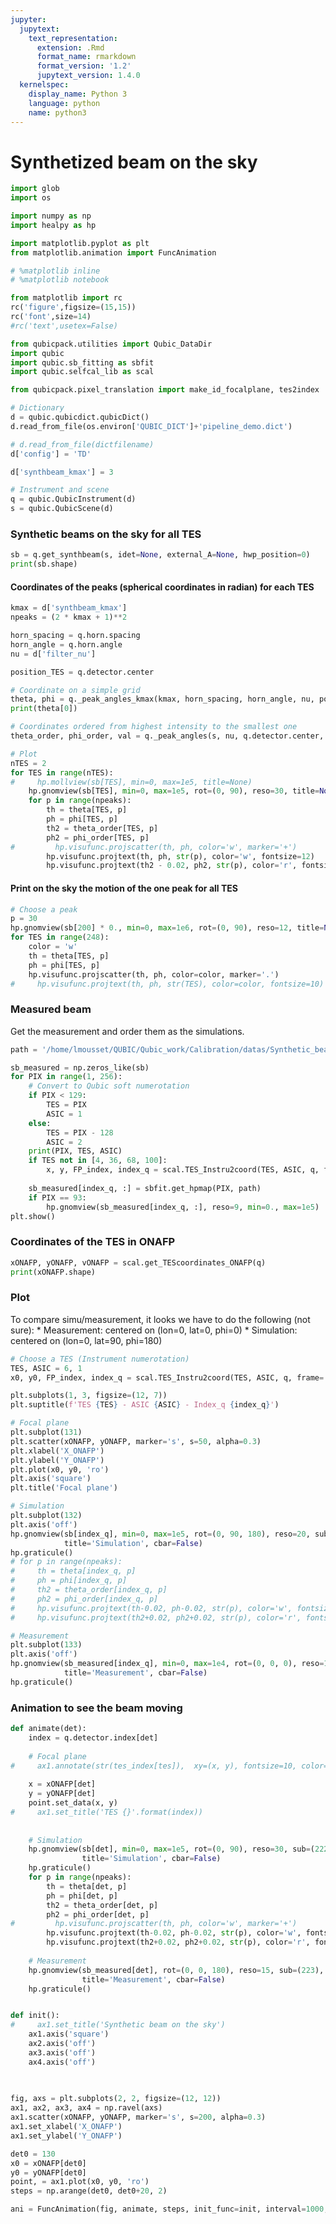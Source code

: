 ```yaml
---
jupyter:
  jupytext:
    text_representation:
      extension: .Rmd
      format_name: rmarkdown
      format_version: '1.2'
      jupytext_version: 1.4.0
  kernelspec:
    display_name: Python 3
    language: python
    name: python3
---
```


# Synthetized beam on the sky

```python
import glob
import os 

import numpy as np
import healpy as hp

import matplotlib.pyplot as plt
from matplotlib.animation import FuncAnimation

# %matplotlib inline
# %matplotlib notebook

from matplotlib import rc
rc('figure',figsize=(15,15))
rc('font',size=14)
#rc('text',usetex=False)

from qubicpack.utilities import Qubic_DataDir
import qubic 
import qubic.sb_fitting as sbfit
import qubic.selfcal_lib as scal

from qubicpack.pixel_translation import make_id_focalplane, tes2index
```

```python
# Dictionary
d = qubic.qubicdict.qubicDict()
d.read_from_file(os.environ['QUBIC_DICT']+'pipeline_demo.dict')

# d.read_from_file(dictfilename)
d['config'] = 'TD'

d['synthbeam_kmax'] = 3

# Instrument and scene
q = qubic.QubicInstrument(d)
s = qubic.QubicScene(d)
```

### Synthetic beams on the sky for all TES

```python
sb = q.get_synthbeam(s, idet=None, external_A=None, hwp_position=0)
print(sb.shape)
```

#### Coordinates of the peaks (spherical coordinates in radian) for each TES

```python
kmax = d['synthbeam_kmax']
npeaks = (2 * kmax + 1)**2

horn_spacing = q.horn.spacing
horn_angle = q.horn.angle
nu = d['filter_nu']

position_TES = q.detector.center

# Coordinate on a simple grid
theta, phi = q._peak_angles_kmax(kmax, horn_spacing, horn_angle, nu, position_TES)
print(theta[0])

# Coordinates ordered from highest intensity to the smallest one
theta_order, phi_order, val = q._peak_angles(s, nu, q.detector.center, q.synthbeam, q.horn, q.primary_beam)

```

```python
# Plot
nTES = 2
for TES in range(nTES):
#     hp.mollview(sb[TES], min=0, max=1e5, title=None)
    hp.gnomview(sb[TES], min=0, max=1e5, rot=(0, 90), reso=30, title=None)
    for p in range(npeaks):
        th = theta[TES, p]
        ph = phi[TES, p]
        th2 = theta_order[TES, p]
        ph2 = phi_order[TES, p]
#         hp.visufunc.projscatter(th, ph, color='w', marker='+')
        hp.visufunc.projtext(th, ph, str(p), color='w', fontsize=12)
        hp.visufunc.projtext(th2 - 0.02, ph2, str(p), color='r', fontsize=12)
```

#### Print on the sky the motion of the one peak for all TES 

```python
# Choose a peak
p = 30
hp.gnomview(sb[200] * 0., min=0, max=1e6, rot=(0, 90), reso=12, title=None)
for TES in range(248):
    color = 'w'
    th = theta[TES, p]
    ph = phi[TES, p]
    hp.visufunc.projscatter(th, ph, color=color, marker='.')
#     hp.visufunc.projtext(th, ph, str(TES), color=color, fontsize=10)

```

### Measured beam

Get the measurement and order them as the simulations.

```python
path = '/home/lmousset/QUBIC/Qubic_work/Calibration/datas/Synthetic_beams/2019-avril/synth_beam_150'

sb_measured = np.zeros_like(sb)
for PIX in range(1, 256):
    # Convert to Qubic soft numerotation
    if PIX < 129:
        TES = PIX
        ASIC = 1
    else:
        TES = PIX - 128
        ASIC = 2
    print(PIX, TES, ASIC)
    if TES not in [4, 36, 68, 100]:
        x, y, FP_index, index_q = scal.TES_Instru2coord(TES, ASIC, q, frame='ONAFP')
    
    sb_measured[index_q, :] = sbfit.get_hpmap(PIX, path)
    if PIX == 93:
        hp.gnomview(sb_measured[index_q, :], reso=9, min=0., max=1e5)
plt.show()
```

### Coordinates of the TES in ONAFP

```python
xONAFP, yONAFP, vONAFP = scal.get_TEScoordinates_ONAFP(q)
print(xONAFP.shape)
```

### Plot

To compare simu/measurement, it looks we have to do the following (not sure):
* Measurement: centered on (lon=0, lat=0, phi=0)
* Simulation: centered on (lon=0, lat=90, phi=180)

```python
# Choose a TES (Instrument numerotation)
TES, ASIC = 6, 1
x0, y0, FP_index, index_q = scal.TES_Instru2coord(TES, ASIC, q, frame='ONAFP')

plt.subplots(1, 3, figsize=(12, 7))
plt.suptitle(f'TES {TES} - ASIC {ASIC} - Index_q {index_q}')

# Focal plane
plt.subplot(131)
plt.scatter(xONAFP, yONAFP, marker='s', s=50, alpha=0.3)
plt.xlabel('X_ONAFP')
plt.ylabel('Y_ONAFP')
plt.plot(x0, y0, 'ro')
plt.axis('square')
plt.title('Focal plane')

# Simulation
plt.subplot(132)
plt.axis('off')
hp.gnomview(sb[index_q], min=0, max=1e5, rot=(0, 90, 180), reso=20, sub=(132), 
            title='Simulation', cbar=False)
hp.graticule()
# for p in range(npeaks):
#     th = theta[index_q, p]
#     ph = phi[index_q, p]
#     th2 = theta_order[index_q, p]
#     ph2 = phi_order[index_q, p]
#     hp.visufunc.projtext(th-0.02, ph-0.02, str(p), color='w', fontsize=10) 
#     hp.visufunc.projtext(th2+0.02, ph2+0.02, str(p), color='r', fontsize=10) 

# Measurement
plt.subplot(133)
plt.axis('off')
hp.gnomview(sb_measured[index_q], min=0, max=1e4, rot=(0, 0, 0), reso=15, sub=(133), 
            title='Measurement', cbar=False)
hp.graticule()
```

### Animation to see the beam moving

```python
def animate(det):
    index = q.detector.index[det]
       
    # Focal plane
#     ax1.annotate(str(tes_index[tes]),  xy=(x, y), fontsize=10, color='r')
    
    x = xONAFP[det]
    y = yONAFP[det]
    point.set_data(x, y)
#     ax1.set_title('TES {}'.format(index))
    
    
    # Simulation
    hp.gnomview(sb[det], min=0, max=1e5, rot=(0, 90), reso=30, sub=(222), 
                title='Simulation', cbar=False)
    hp.graticule()
    for p in range(npeaks):
        th = theta[det, p]
        ph = phi[det, p]
        th2 = theta_order[det, p]
        ph2 = phi_order[det, p]
#         hp.visufunc.projscatter(th, ph, color='w', marker='+')
        hp.visufunc.projtext(th-0.02, ph-0.02, str(p), color='w', fontsize=12) 
        hp.visufunc.projtext(th2+0.02, ph2+0.02, str(p), color='r', fontsize=12) 
    
    # Measurement
    hp.gnomview(sb_measured[det], rot=(0, 0, 180), reso=15, sub=(223), 
                title='Measurement', cbar=False)
    hp.graticule()


def init():
#     ax1.set_title('Synthetic beam on the sky')
    ax1.axis('square')
    ax2.axis('off')
    ax3.axis('off')
    ax4.axis('off')
    
    

fig, axs = plt.subplots(2, 2, figsize=(12, 12))
ax1, ax2, ax3, ax4 = np.ravel(axs)
ax1.scatter(xONAFP, yONAFP, marker='s', s=200, alpha=0.3)
ax1.set_xlabel('X_ONAFP')
ax1.set_ylabel('Y_ONAFP')

det0 = 130
x0 = xONAFP[det0]
y0 = yONAFP[det0]
point, = ax1.plot(x0, y0, 'ro')
steps = np.arange(det0, det0+20, 2)

ani = FuncAnimation(fig, animate, steps, init_func=init, interval=1000, blit=True, repeat=False)


```

```python

```
